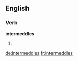 ==English==

===Verb===
'''intermeddles'''

# {{en-third-person singular of|intermeddle}}

[[de:intermeddles]]
[[fr:intermeddles]]
